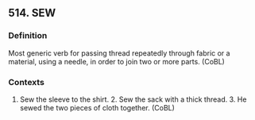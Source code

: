 ## 514. SEW
### Definition
Most generic verb for passing thread repeatedly through fabric or a material, using a needle, in order to join two or more parts. (CoBL)

### Contexts
1. Sew the sleeve to the shirt. 2. Sew the sack with a thick thread. 3. He sewed the two pieces of cloth together. (CoBL)


